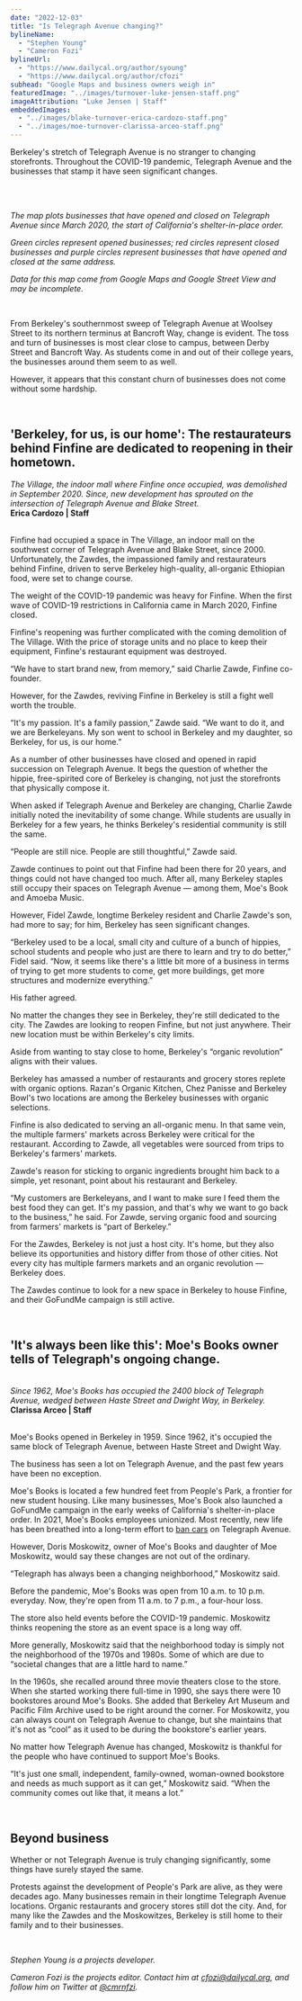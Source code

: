 ```yaml
---
date: "2022-12-03"
title: "Is Telegraph Avenue changing?"
bylineName:
  - "Stephen Young"
  - "Cameron Fozi"
bylineUrl:
  - "https://www.dailycal.org/author/syoung"
  - "https://www.dailycal.org/author/cfozi"
subhead: "Google Maps and business owners weigh in"
featuredImage: "../images/turnover-luke-jensen-staff.png"
imageAttribution: "Luke Jensen | Staff"
embeddedImages:
  - "../images/blake-turnover-erica-cardozo-staff.png"
  - "../images/moe-turnover-clarissa-arceo-staff.png"
---
```



Berkeley's stretch of Telegraph Avenue is no stranger to changing storefronts. Throughout the COVID-19 pandemic, Telegraph Avenue and the businesses that stamp it have seen significant changes.

<br />

<TurnoverMap />

<br />

_The map plots businesses that have opened and closed on Telegraph Avenue since March 2020, the start of California's shelter-in-place order._

_Green circles represent opened businesses; red circles represent closed businesses and purple circles represent businesses that have opened and closed at the same address._

_Data for this map come from Google Maps and Google Street View and may be incomplete._

<br />

From Berkeley's southernmost sweep of Telegraph Avenue at Woolsey Street to its northern terminus at Bancroft Way, change is evident. The toss and turn of businesses is most clear close to campus, between Derby Street and Bancroft Way. As students come in and out of their college years, the businesses around them seem to as well.

However, it appears that this constant churn of businesses does not come without some hardship.

<br />

## 'Berkeley, for us, is our home': The restaurateurs behind Finfine are dedicated to reopening in their hometown.

<body>
  <GatsbyImage
    alt="Southwest corner of the intersection of Telegraph Avenue and Blake Street in Berkeley, where new development has sprouted since the demolition of The Village. The image contains a gray and black building under clear blue skies and surrounded by leafless trees."
    image={getImage(props.localImages[0])}
  />
  <em>
    The Village, the indoor mall where Finfine once occupied, was demolished in
    September 2020. Since, new development has sprouted on the intersection of
    Telegraph Avenue and Blake Street.
  </em>
  <br />
  <b>Erica Cardozo | Staff</b>
</body>

<br />
<br />

Finfine had occupied a space in The Village, an indoor mall on the southwest corner of Telegraph Avenue and Blake Street, since 2000. Unfortunately, the Zawdes, the impassioned family and restaurateurs behind Finfine, driven to serve Berkeley high-quality, all-organic Ethiopian food, were set to change course.

The weight of the COVID-19 pandemic was heavy for Finfine. When the first wave of COVID-19 restrictions in California came in March 2020, Finfine closed.

Finfine's reopening was further complicated with the coming demolition of The Village. With the price of storage units and no place to keep their equipment, Finfine's restaurant equipment was destroyed.

“We have to start brand new, from memory,” said Charlie Zawde, Finfine co-founder.

However, for the Zawdes, reviving Finfine in Berkeley is still a fight well worth the trouble.

“It's my passion. It's a family passion,” Zawde said. “We want to do it, and we are Berkeleyans. My son went to school in Berkeley and my daughter, so Berkeley, for us, is our home.”

As a number of other businesses have closed and opened in rapid succession on Telegraph Avenue. It begs the question of whether the hippie, free-spirited core of Berkeley is changing, not just the storefronts that physically compose it.

When asked if Telegraph Avenue and Berkeley are changing, Charlie Zawde initially noted the inevitability of some change. While students are usually in Berkeley for a few years, he thinks Berkeley's residential community is still the same.

“People are still nice. People are still thoughtful,” Zawde said.

Zawde continues to point out that Finfine had been there for 20 years, and things could not have changed too much. After all, many Berkeley staples still occupy their spaces on Telegraph Avenue — among them, Moe's Book and Amoeba Music.

However, Fidel Zawde, longtime Berkeley resident and Charlie Zawde's son, had more to say; for him, Berkeley has seen significant changes.

“Berkeley used to be a local, small city and culture of a bunch of hippies, school students and people who just are there to learn and try to do better,” Fidel said. “Now, it seems like there's a little bit more of a business in terms of trying to get more students to come, get more buildings, get more structures and modernize everything.”

His father agreed.

No matter the changes they see in Berkeley, they're still dedicated to the city. The Zawdes are looking to reopen Finfine, but not just anywhere. Their new location must be within Berkeley's city limits.

Aside from wanting to stay close to home, Berkeley's “organic revolution” aligns with their values.

Berkeley has amassed a number of restaurants and grocery stores replete with organic options. Razan's Organic Kitchen, Chez Panisse and Berkeley Bowl's two locations are among the Berkeley businesses with organic selections.

Finfine is also dedicated to serving an all-organic menu. In that same vein, the multiple farmers' markets across Berkeley were critical for the restaurant. According to Zawde, all vegetables were sourced from trips to Berkeley's farmers' markets.

Zawde's reason for sticking to organic ingredients brought him back to a simple, yet resonant, point about his restaurant and Berkeley.

“My customers are Berkeleyans, and I want to make sure I feed them the best food they can get. It's my passion, and that's why we want to go back to the business,” he said. For Zawde, serving organic food and sourcing from farmers' markets is “part of Berkeley.”

For the Zawdes, Berkeley is not just a host city. It's home, but they also believe its opportunities and history differ from those of other cities. Not every city has multiple farmers markets and an organic revolution — Berkeley does.

The Zawdes continue to look for a new space in Berkeley to house Finfine, and their GoFundMe campaign is still active.

<br />

## 'It's always been like this': Moe's Books owner tells of Telegraph's ongoing change.

<body>
  <GatsbyImage
    alt="In front of Moe's Book's Telegraph Avenue location, two signs are propped on each side of the storefront. The identical signs have three sections of text. In all capital letters, the first section reads: Moe's. Also in capital letters, the second section reads: four floors of book. In smaller, title case text, the third section reads Moe's address: 2476 Telegraph Ave."
    image={getImage(props.localImages[1])}
  />
  <br />
  <em>
    Since 1962, Moe's Books has occupied the 2400 block of Telegraph Avenue,
    wedged between Haste Street and Dwight Way, in Berkeley.
  </em>
  <br />
  <b>Clarissa Arceo | Staff</b>
</body>

<br />
<br />

Moe's Books opened in Berkeley in 1959. Since 1962, it's occupied the same block of Telegraph Avenue, between Haste Street and Dwight Way.

The business has seen a lot on Telegraph Avenue, and the past few years have been no exception.

Moe's Books is located a few hundred feet from People's Park, a frontier for new student housing. Like many businesses, Moe's Book also launched a GoFundMe campaign in the early weeks of California's shelter-in-place order. In 2021, Moe's Books employees unionized. Most recently, new life has been breathed into a long-term effort to <a href="https://www.dailycal.org/2022/03/14/telegraph-for-people-holds-rally-in-support-of-car-free-telegraph-avenue" target="_blank">ban cars</a> on Telegraph Avenue.

However, Doris Moskowitz, owner of Moe's Books and daughter of Moe Moskowitz, would say these changes are not out of the ordinary.

“Telegraph has always been a changing neighborhood,” Moskowitz said.

Before the pandemic, Moe's Books was open from 10 a.m. to 10 p.m. everyday. Now, they're open from 11 a.m. to 7 p.m., a four-hour loss.

The store also held events before the COVID-19 pandemic. Moskowitz thinks reopening the store as an event space is a long way off.

More generally, Moskowitz said that the neighborhood today is simply not the neighborhood of the 1970s and 1980s. Some of which are due to “societal changes that are a little hard to name.”

In the 1960s, she recalled around three movie theaters close to the store. When she started working there full-time in 1990, she says there were 10 bookstores around Moe's Books. She added that Berkeley Art Museum and Pacific Film Archive used to be right around the corner. For Moskowitz, you can always count on Telegraph Avenue to change, but she maintains that it's not as “cool” as it used to be during the bookstore's earlier years.

No matter how Telegraph Avenue has changed, Moskowitz is thankful for the people who have continued to support Moe's Books.

“It's just one small, independent, family-owned, woman-owned bookstore and needs as much support as it can get,” Moskowitz said. “When the community comes out like that, it means a lot.”

<br />

## Beyond business

Whether or not Telegraph Avenue is truly changing significantly, some things have surely stayed the same.

Protests against the development of People's Park are alive, as they were decades ago. Many businesses remain in their longtime Telegraph Avenue locations. Organic restaurants and grocery stores still dot the city. And, for many like the Zawdes and the Moskowitzes, Berkeley is still home to their family and to their businesses.

<br />

_Stephen Young is a projects developer._

_Cameron Fozi is the projects editor. Contact him at [cfozi@dailycal.org](mailto:cfozi@dailycal.org), and follow him on Twitter at <a href="https://twitter.com/cmrnfzi" target="_blank">@cmrnfzi</a>._

